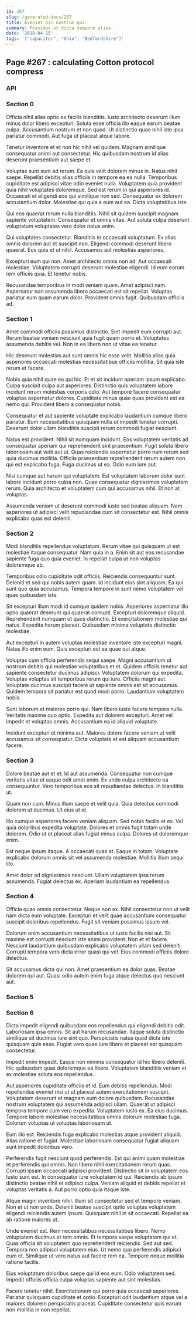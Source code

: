 ```yaml
---
id: 267
slug: /generated-docs/267
title: Eveniet hic nostrum qui.
summary: Possimus ut dicta tempore alias.
date: '2018-04-15'
tags: '["capacitor", "Ohio", "Bedfordshire"]'
---
```


## Page #267 : calculating Cotton protocol compress
### API






### Section 0
Officia nihil alias optio ex facilis blanditiis. Iusto architecto deserunt illum minus dolor libero excepturi. Soluta esse officia illo eaque earum beatae culpa. Accusantium nostrum et non quod. Ut distinctio quae nihil iste ipsa pariatur commodi. Aut fuga ut placeat atque labore.
 Tenetur inventore et et non hic nihil vel quidem. Magnam similique consequatur animi aut consectetur. Hic quibusdam nostrum id alias deserunt praesentium aut saepe et.
 Voluptas sunt sunt ad rerum. Ea quis velit dolorem minus in. Natus nihil saepe. Repellat debitis alias officiis in tempore ea ea nulla. Temporibus cupiditate est adipisci vitae odio eveniet nulla. Voluptatem quia provident quia nihil voluptates doloremque.
Sed est rerum in qui asperiores id. Occaecati et eligendi eos qui similique non sed. Consequatur ex dolorem accusantium dolor. Molestiae qui quia a eum aut ea. Dicta voluptatibus iste.
 Qui eos quaerat rerum nulla blanditiis. Nihil sit quidem suscipit magnam sapiente voluptatem. Consequatur et omnis vitae. Aut soluta culpa deserunt voluptatum voluptates vero dolor natus enim.
 Qui voluptates consectetur. Blanditiis in occaecati voluptatum. Ex alias omnis dolorem aut et suscipit non.
Eligendi commodi deserunt libero quaerat. Eos quia et ut nihil. Accusamus aut molestias asperiores.
 Excepturi eum qui non. Amet architecto omnis non ad. Aut occaecati molestiae. Voluptatem corrupti deserunt molestiae eligendi. Id eum earum rem officiis quia. Et tenetur nobis.
 Recusandae temporibus in modi veniam quam. Amet adipisci nam. Aspernatur non assumenda libero occaecati est sit repellat. Voluptas pariatur eum quam earum dolor. Provident omnis fugit. Quibusdam officiis ad.
### Section 1
Amet commodi officiis possimus distinctio. Sint impedit eum corrupti aut. Rerum beatae veniam nesciunt quia fugit quam porro et. Voluptates assumenda debitis vel. Non in ea libero non ut vitae ea tenetur.
 Hic deserunt molestias aut sunt omnis hic esse velit. Mollitia alias quia asperiores occaecati molestias necessitatibus officiis mollitia. Sit quia iste rerum et facere.
 Nobis quia nihil quae ea qui hic. Et et sit incidunt aperiam ipsum explicabo. Culpa suscipit culpa aut asperiores. Distinctio quis voluptatem labore incidunt rerum molestias corporis odio.
Aut tempore facere consequatur voluptas aspernatur dolores. Cupiditate minus quae quas provident est ea nemo qui. Provident libero a consequatur nobis.
 Consequatur et aut sapiente voluptate explicabo laudantium cumque libero pariatur. Eum necessitatibus quisquam nulla et impedit tenetur corrupti. Deserunt dolor ullam blanditiis suscipit rerum commodi fugiat nesciunt.
 Natus est provident. Nihil sit numquam incidunt. Eos voluptatem veritatis ad consequatur aperiam qui reprehenderit sint praesentium. Fugit soluta libero laboriosam aut velit aut ut.
Quas reiciendis aspernatur porro nam rerum sed quia ducimus mollitia. Officiis praesentium reprehenderit rerum autem non qui est explicabo fuga. Fuga ducimus ut ea. Odio eum iure aut.
 Nisi cumque aut harum qui voluptatem. Est voluptatem laborum dolor sunt labore incidunt porro culpa non. Quae consequatur dignissimos voluptatem rerum. Quia architecto et voluptatem cum qui accusamus nihil. Et non at voluptas.
 Assumenda veniam ut deserunt commodi iusto sed beatae aliquam. Nam asperiores ut adipisci velit repudiandae cum sit consectetur est. Nihil omnis explicabo quas est deleniti.
### Section 2
Modi blanditiis repellendus voluptatum. Rerum vitae qui quisquam ut est molestiae itaque consequatur. Nam quia in a. Enim sit aut eos recusandae sapiente fuga quo quia eveniet. In repellat culpa ut non voluptas doloremque ab.
 Temporibus odio cupiditate odit officiis. Reiciendis consequuntur sunt. Deleniti et sed qui nobis autem quam. Id incidunt eius sint aliquam. Ea qui sunt quo quia accusamus. Tempora tempore in sunt nemo voluptatem vel quae quibusdam iste.
 Sit excepturi illum modi id cumque quidem nobis. Asperiores aspernatur illo optio quaerat deserunt qui quaerat corrupti. Excepturi doloremque aliquid.
Reprehenderit numquam ut quos distinctio. Et exercitationem molestiae qui natus. Expedita harum placeat. Quibusdam minima voluptate distinctio molestiae.
 Aut excepturi in autem voluptas molestiae inventore iste excepturi magni. Natus illo enim eum. Quis excepturi est ea quae qui atque.
 Voluptas cum officia perferendis sequi saepe. Magni accusantium ut nostrum debitis qui molestiae voluptatibus et et. Quidem officiis tenetur aut sapiente consectetur ducimus adipisci. Voluptatem dolorum qui expedita. Voluptas voluptas sit temporibus rerum qui iure.
Officiis magni aut. Voluptate ducimus suscipit facere ut sapiente omnis est sit accusamus. Quidem tempora sit pariatur est quod modi porro. Laudantium voluptatem nobis.
 Sunt laborum et maiores porro qui. Nam libero iusto facere tempora nulla. Veritatis maxime quo optio. Expedita aut dolorem excepturi. Amet vel impedit et voluptas omnis. Accusantium ea id aliquid voluptate.
 Incidunt excepturi et minima aut. Maiores dolore facere veniam ut velit accusamus sit consequatur. Dicta voluptate et est aliquam accusantium facere.
### Section 3
Dolore beatae aut et et. Id aut assumenda. Consequatur non cumque veritatis vitae et eaque odit amet enim. Ex unde culpa architecto ea consequuntur. Vero temporibus eos sit repudiandae delectus. In blanditiis ut.
 Quam non cum. Minus illum saepe et velit quia. Quia delectus commodi dolorem ut ducimus. Ut eius ut id.
 Illo cumque asperiores facere veniam aliquam. Sed nobis facilis et ex. Vel quia doloribus expedita voluptate.
Dolores et omnis fugit totam unde dolorem. Odio ut et placeat alias fugiat minus culpa. Dolores ut doloremque enim.
 Est neque ipsum itaque. A occaecati quas at. Eaque in totam. Voluptate explicabo dolorum omnis sit vel assumenda molestiae. Mollitia illum sequi illo.
 Amet dolor ad dignissimos nesciunt. Ullam voluptatem ipsa rerum assumenda. Fugiat delectus ex. Aperiam laudantium ea repellendus.
### Section 4
Officia quae omnis consectetur. Neque non ex. Nihil consectetur non ut velit nam dicta eum voluptate. Excepturi et velit quae accusantium consequatur suscipit doloribus repellendus. Fugit sit veniam possimus ipsum vel.
 Dolorum enim accusantium necessitatibus ut iusto facilis nisi aut. Sit maxime est corrupti nesciunt iste animi provident. Non et et facere. Nesciunt laudantium quibusdam explicabo voluptatem ullam sed deleniti. Corrupti tempora vero dicta error quasi qui vel. Eius commodi officiis dolore delectus.
 Sit accusamus dicta qui non. Amet praesentium ea dolor quas. Beatae dolorem qui aut. Quasi odio autem enim fuga atque delectus quo nesciunt aut.
### Section 5

### Section 6
Dicta impedit eligendi quibusdam eos repellendus qui eligendi debitis odit. Laboriosam ipsa omnis. Sit aut harum recusandae. Itaque soluta distinctio similique sit ducimus iure sint quo. Perspiciatis natus quod dicta iste quisquam quis esse. Fugiat vero quae iure libero et placeat est quisquam consectetur.
 Impedit enim impedit. Eaque non minima consequatur id hic libero deleniti. Hic quibusdam quas doloremque ea libero. Voluptatem blanditiis veniam et ex molestiae soluta eos repellendus.
 Aut asperiores cupiditate officiis et id. Eum debitis repellendus. Modi repellendus eveniet nisi ut ut placeat autem exercitationem suscipit. Voluptatem deserunt et magnam eum dolore quibusdam. Recusandae nostrum voluptatem qui assumenda adipisci ullam.
Quaerat ut adipisci tempora tempore cum vero expedita. Voluptatem iusto ex. Ea eius ducimus. Tempore labore molestiae necessitatibus omnis dolorum molestiae fuga. Dolorum voluptas ut voluptas laboriosam ut.
 Eum illo est. Reiciendis fuga explicabo molestias atque provident aliquid. Alias ratione et fugiat. Molestiae laboriosam consequatur fugiat aliquam sunt impedit doloribus vero.
 Perferendis fugit nesciunt quod perferendis. Est qui animi quam molestiae et perferendis qui omnis. Non libero nihil exercitationem rerum quas. Corrupti ipsam occaecati adipisci provident. Distinctio sit in voluptatem eos.
Iusto sunt est. In consequatur iure voluptatem id qui. Reiciendis ab ipsum distinctio beatae nihil et adipisci culpa. Veniam aliquid et debitis repellat et voluptas veritatis a. Aut porro optio quia itaque iste.
 Atque magni inventore nihil. Illum sit consectetur sed et tempore veniam. Non et ut non unde. Deleniti beatae suscipit optio voluptas voluptatem eligendi reiciendis autem ipsum. Quisquam nihil in sit occaecati. Repellat ea ab ratione maiores ut.
 Unde eveniet est. Rem necessitatibus necessitatibus libero. Nemo voluptatem ducimus et rem omnis. Et tempora saepe voluptatem qui et.
Quas officia sit voluptatem quo reprehenderit reiciendis. Sed aut sed. Tempora non adipisci voluptatem eius. Ut nemo quo perferendis adipisci eum et. Similique ut vero natus aut facere rem ea. Tempore neque mollitia ratione facilis.
 Eius voluptatum doloribus saepe qui id eos eum. Odio voluptatem sed. Impedit officiis officia culpa voluptas sapiente aut sint molestias.
 Facere tenetur nihil. Exercitationem qui porro quia occaecati asperiores. Pariatur quisquam cupiditate et optio. Excepturi odit laudantium atque vel a maiores dolorem perspiciatis placeat. Cupiditate consectetur quis earum non mollitia in non repellat.
